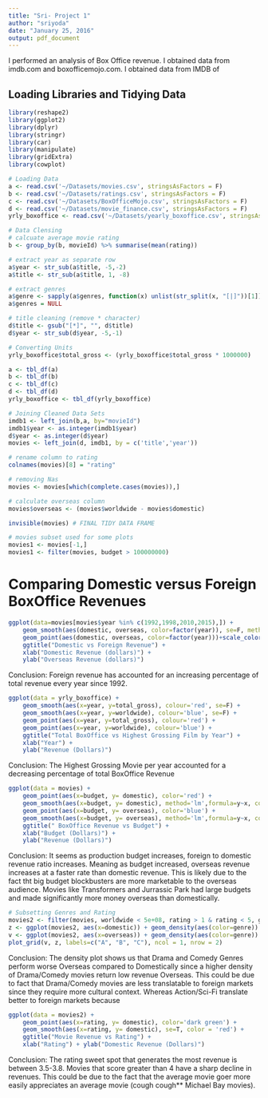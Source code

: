 ```yaml
---
title: "Sri- Project 1"
author: "sriyoda"
date: "January 25, 2016"
output: pdf_document
---
```


I performed an analysis of Box Office revenue. I obtained data from imdb.com and boxofficemojo.com. 
I obtained data from IMDB of 

## Loading Libraries and Tidying Data
```r
library(reshape2)
library(ggplot2)
library(dplyr)
library(stringr)
library(car)
library(manipulate)
library(gridExtra)
library(cowplot)

# Loading Data
a <- read.csv('~/Datasets/movies.csv', stringsAsFactors = F) 
b <- read.csv('~/Datasets/ratings.csv', stringsAsFactors = F)
c <- read.csv('~/Datasets/BoxOfficeMojo.csv', stringsAsFactors = F)
d <- read.csv('~/Datasets/movie_finance.csv', stringsAsFactors = F)
yrly_boxoffice <- read.csv('~/Datasets/yearly_boxoffice.csv', stringsAsFactors = F)

# Data Clensing
# calcuate average movie rating
b <- group_by(b, movieId) %>% summarise(mean(rating)) 

# extract year as separate row
a$year <- str_sub(a$title, -5,-2)
a$title <- str_sub(a$title, 1, -8)

# extract genres
a$genre <- sapply(a$genres, function(x) unlist(str_split(x, "[|]"))[1])
a$genres = NULL

# title cleaning (remove * character)
d$title <- gsub("[*]", "", d$title)
d$year <- str_sub(d$year, -5,-1)

# Converting Units
yrly_boxoffice$total_gross <- (yrly_boxoffice$total_gross * 1000000)

a <- tbl_df(a)
b <- tbl_df(b)
c <- tbl_df(c)
d <- tbl_df(d)
yrly_boxoffice <- tbl_df(yrly_boxoffice)

# Joining Cleaned Data Sets 
imdb1 <- left_join(b,a, by="movieId")
imdb1$year <- as.integer(imdb1$year)
d$year <- as.integer(d$year)
movies <- left_join(d, imdb1, by = c('title','year'))

# rename column to rating
colnames(movies)[8] = "rating" 

# removing Nas
movies <- movies[which(complete.cases(movies)),] 

# calculate overseas column
movies$overseas <- (movies$worldwide - movies$domestic) 

invisible(movies) # FINAL TIDY DATA FRAME

# movies subset used for some plots
movies1 <- movies[-1,]
movies1 <- filter(movies, budget > 100000000) 
```

# Comparing Domestic versus Foreign BoxOffice Revenues 
```r
ggplot(data=movies[movies$year %in% c(1992,1998,2010,2015),]) + 
    geom_smooth(aes(domestic, overseas, color=factor(year)), se=F, method = lm) + 
    geom_point(aes(domestic, overseas, color=factor(year)))+scale_color_discrete(name='Year') +
    ggtitle("Domestic vs Foreign Revenue") + 
    xlab("Domestic Revenue (dollars)") + 
    ylab("Overseas Revenue (dollars)")
```

Conclusion: Foreign revenue has accounted for an increasing percentage of total revenue every year since 1992. 

```r
ggplot(data = yrly_boxoffice) + 
    geom_smooth(aes(x=year, y=total_gross), colour='red', se=F) +
    geom_smooth(aes(x=year, y=worldwide), colour='blue', se=F) + 
    geom_point(aes(x=year, y=total_gross), colour='red') + 
    geom_point(aes(x=year, y=worldwide), colour='blue') +
    ggtitle("Total BoxOffice vs Highest Grossing Film by Year") + 
    xlab("Year") + 
    ylab("Revenue (Dollars)")
```

Conclusion: The Highest Grossing Movie per year accounted for a decreasing percentage of total BoxOffice Revenue

```r
ggplot(data = movies) + 
    geom_point(aes(x=budget, y= domestic), color='red') +
    geom_smooth(aes(x=budget, y= domestic), method='lm',formula=y~x, color='red', se=F) + 
    geom_point(aes(x=budget, y= overseas), color='blue') +
    geom_smooth(aes(x=budget, y= overseas), method='lm',formula=y~x, color='blue', se=F) +
    ggtitle(" BoxOffice Revenue vs Budget") + 
    xlab("Budget (Dollars)") + 
    ylab("Revenue (Dollars)")
```

Conclusion: It seems as production budget increases, foreign to domestic revenue ratio increases. Meaning as budget increased, overseas revenue increases at a faster rate than domestic revenue. This is likely due to the fact tht big budget blockbusters are more marketable to the overseas audience. Movies like Transformers and Jurrassic Park had large budgets and made significantly more money overseas than domestically. 

```r
# Subsetting Genres and Rating
movies2 <- filter(movies, worldwide < 5e+08, rating > 1 & rating < 5, genre == 'Sci-Fi' | genre == 'Animation' | genre == 'Comedy' | genre == 'Drama' | genre == 'Action')
z <- ggplot(movies2, aes(x=domestic)) + geom_density(aes(color=genre))
v <- ggplot(movies2, aes(x=overseas)) + geom_density(aes(color=genre))
plot_grid(v, z, labels=c("A", "B", "C"), ncol = 1, nrow = 2)
```

Conclusion: The density plot shows us that Drama and Comedy Genres perform worse Overseas compared to Domestically since a higher density of Drama/Comedy movies return low revenue Overseas. This could be due to fact that Drama/Comedy movies are less translatable to foreign markets since they require more cultural context. Whereas Action/Sci-Fi translate better to foreign markets because 

```r
ggplot(data = movies2) + 
    geom_point(aes(x=rating, y= domestic), color='dark green') +
    geom_smooth(aes(x=rating, y= domestic), se=T, color = 'red') +
    ggtitle("Movie Revenue vs Rating") +
    xlab("Rating") + ylab("Domestic Revenue (Dollars)")
```

Conclusion: The rating sweet spot that generates the most revenue is between 3.5-3.8. Movies that score greater than 4 have a sharp decline in revenues. This could be due to the fact that the average movie goer more easily appreciates an average movie (cough cough** Michael Bay movies). 
